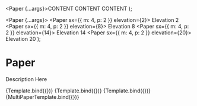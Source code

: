 
<Meta title="Material-UI/Surfaces/Paper" component={Paper} />

  <Paper {...args}>CONTENT CONTENT CONTENT</Paper>
);

  <Paper {...args}>
    <Paper sx={{ m: 4, p: 2 }} elevation={2}>
      Elevation 2
    </Paper>
    <Paper sx={{ m: 4, p: 2 }} elevation={8}>
      Elevation 8
    </Paper>
    <Paper sx={{ m: 4, p: 2 }} elevation={14}>
      Elevation 14
    </Paper>
    <Paper sx={{ m: 4, p: 2 }} elevation={20}>
      Elevation 20
    </Paper>
  </Paper>
);

# Paper

Description Here

<Canvas>
  <Story
    name="Primary"
    args={{
      classes: undefined,
      elevation: undefined,
      square: undefined,
      sx: { p: 2 },
      variant: undefined,
    }}
  >
    {Template.bind({})}
  </Story>
  <Story
    name="Outlined"
    args={{
      classes: undefined,
      elevation: undefined,
      square: undefined,
      sx: { p: 2 },
      variant: 'outlined',
    }}
  >
    {Template.bind({})}
  </Story>
  <Story
    name="Square"
    args={{
      classes: undefined,
      elevation: 16,
      square: true,
      sx: { p: 2 },
      variant: undefined,
    }}
  >
    {Template.bind({})}
  </Story>
  <Story
    name="Elevation"
    args={{
      classes: undefined,
      square: undefined,
      sx: { p: 4 },
      elevation: 6,
    }}
  >
    {MultiPaperTemplate.bind({})}
  </Story>
</Canvas>
